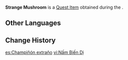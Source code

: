 {{Item Infobox
|id           = 120245
|image        = Item Strange Mushroom.png
|type         = Quest Items
|group        = 
|description  = Can mushrooms... really grow in a field like this?
|source1      = [[Fortune-Mocking Pedigree]]
}}
'''Strange Mushroom''' is a [[Quest Item]] obtained during the {{Quest|Fortune-Mocking Pedigree}}.

==Other Languages==
{{Other Languages
|default_hidden = 1
|en      = Strange Mushroom
|zhs     = 异种蘑菇
|zhs_rm  = Yìzhǒng Mógū
|zht     = 異種蘑菇
|zht_rm  = Yìzhǒng Mógū
|ja      = 「異種」のキノコ
|ja_rm   = "Ishu" no Kinoko
|ko      = 변이 버섯
|es      = Champiñón extraño
|fr      = Champignon étrange
|ru      = Необычный гриб
|th      = เห็ดประหลาด
|th_rm   = 
|vi      = Nấm Biến Dị
|de      = Merkwürdiger Pilz
|id      = Jamur Aneh
|pt      = Cogumelo Estranho
|tr      = Tuhaf Mantar
|it      = Fungo strano
}}

==Change History==
{{Change History|3.5}}

[[es:Champiñón extraño]]
[[vi:Nấm Biến Dị]]